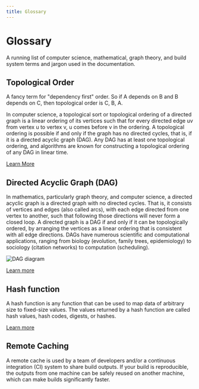 ```yaml
---
title: Glossary
---
```


# Glossary

A running list of computer science, mathematical, graph theory, and build system terms and jargon used in the documentation.

## Topological Order

A fancy term for "dependency first" order. So if A depends on B and B depends on C, then topological order is C, B, A.

In computer science, a topological sort or topological ordering of a directed graph is a linear ordering of its vertices such that for every directed edge uv from vertex u to vertex v, u comes before v in the ordering.
A topological ordering is possible if and only if the graph has no directed cycles, that is, if it is a directed acyclic graph (DAG). Any DAG has at least one topological ordering, and algorithms are known for constructing a topological ordering of any DAG in linear time.

[Learn More](https://en.wikipedia.org/wiki/Topological_sorting)

## Directed Acyclic Graph (DAG)

In mathematics, particularly graph theory, and computer science, a directed acyclic graph is a directed graph with no directed cycles. That is, it consists of vertices and edges (also called arcs), with each edge directed from one vertex to another, such that following those directions will never form a closed loop. A directed graph is a DAG if and only if it can be topologically ordered, by arranging the vertices as a linear ordering that is consistent with all edge directions. DAGs have numerous scientific and computational applications, ranging from biology (evolution, family trees, epidemiology) to sociology (citation networks) to computation (scheduling).

![DAG diagram](/docs/dag-diagram.svg)

[Learn more](https://en.wikipedia.org/wiki/Directed_acyclic_graph)

## Hash function

A hash function is any function that can be used to map data of arbitrary size to fixed-size values. The values returned by a hash function are called hash values, hash codes, digests, or hashes.

[Learn more](https://en.wikipedia.org/wiki/Hash_function)

## Remote Caching

A remote cache is used by a team of developers and/or a continuous integration (CI) system to share build outputs. If your build is reproducible, the outputs from one machine can be safely reused on another machine, which can make builds significantly faster.
